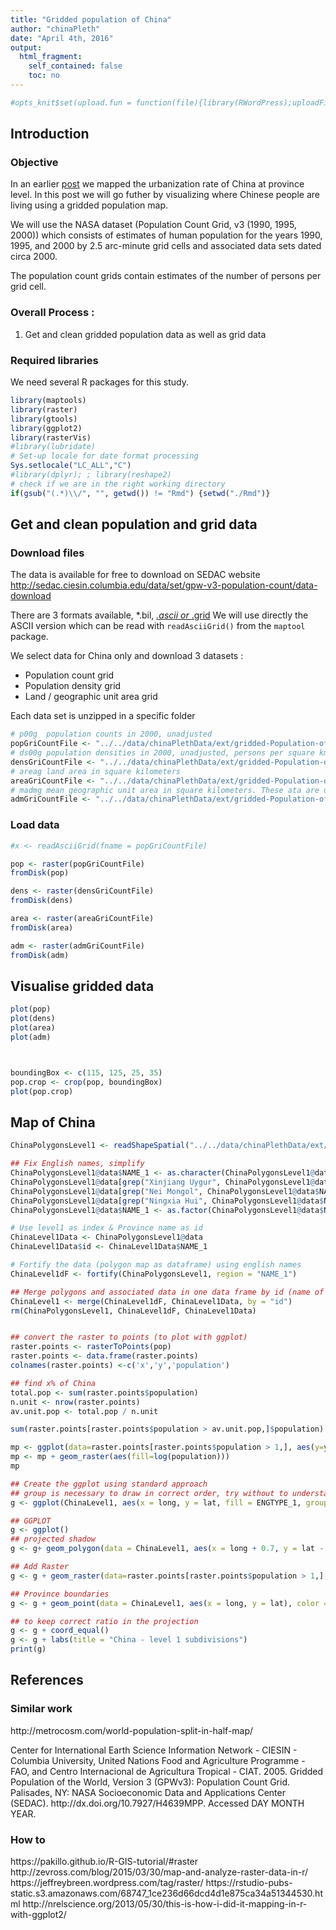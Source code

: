 ```yaml
---
title: "Gridded population of China"
author: "chinaPleth"
date: "April 4th, 2016"
output: 
  html_fragment:
    self_contained: false
    toc: no
---
```




```r
#opts_knit$set(upload.fun = function(file){library(RWordPress);uploadFile(file)$url;})
```



## Introduction
### Objective
In an earlier [post](http://chinapleth.io/2015/10/24/map-of-china-urbanisation-per-province-with-largest-cities-in-english/) we mapped the urbanization rate of China at province level. In this post we will go futher by visualizing where Chinese people are living using a gridded population map.

We will use the NASA dataset (Population Count Grid, v3 (1990, 1995, 2000)) which consists of estimates of human population for the years 1990, 1995, and 2000 by 2.5 arc-minute grid cells and associated data sets dated circa 2000.

The population count grids contain estimates of the number of persons per grid cell.

### Overall Process :  
1. Get and clean gridded population data as well as grid data




### Required libraries
We need several R packages for this study.

```r
library(maptools)
library(raster)
library(gtools)
library(ggplot2)
library(rasterVis)
#library(lubridate)
# Set-up locale for date format processing
Sys.setlocale("LC_ALL","C")
#library(dplyr); ; library(reshape2)
# check if we are in the right working directory
if(gsub("(.*)\\/", "", getwd()) != "Rmd") {setwd("./Rmd")}
```


## Get and clean population and grid data

### Download files
The data is available for free to download on SEDAC website [http://sedac.ciesin.columbia.edu/data/set/gpw-v3-population-count/data-download](http://sedac.ciesin.columbia.edu/data/set/gpw-v3-population-count/data-download)

There are 3 formats available, *.bil, [ *.ascii or *.grid](https://en.wikipedia.org/wiki/Esri_grid)
We will use directly the ASCII version which can be read with `readAsciiGrid()` from the `maptool` package.

We select data for China only and download 3 datasets :  

- Population count grid
- Population density grid
- Land / geographic unit area grid

Each data set is unzipped in a specific folder
```r
# p00g	population counts in 2000, unadjusted
popGriCountFile <- "../../data/chinaPlethData/ext/gridded-Population-of-China/chncount-ascii/chnp00g.asc"
# ds00g	population densities in 2000, unadjusted, persons per square km
densGriCountFile <- "../../data/chinaPlethData/ext/gridded-Population-of-China/chndens-ascii/chnds00g.asc"
# areag	land area in square kilometers
areaGriCountFile <- "../../data/chinaPlethData/ext/gridded-Population-of-China/chnarea-ascii/chnareag.asc"
# madmg	mean geographic unit area in square kilometers. These ata are useful for evaluating 	the effective resolution of the input data (the size of the geographic unit area).
admGriCountFile <- "../../data/chinaPlethData/ext/gridded-Population-of-China/chnarea-ascii/chnmadmg.asc"
```



### Load data

```r
#x <- readAsciiGrid(fname = popGriCountFile)

pop <- raster(popGriCountFile)
fromDisk(pop)

dens <- raster(densGriCountFile)
fromDisk(dens)

area <- raster(areaGriCountFile)
fromDisk(area)

adm <- raster(admGriCountFile)
fromDisk(adm)

```


## Visualise gridded data
```r
plot(pop)
plot(dens)
plot(area)
plot(adm)



boundingBox <- c(115, 125, 25, 35)
pop.crop <- crop(pop, boundingBox)
plot(pop.crop)

```


## Map of China
```r
ChinaPolygonsLevel1 <- readShapeSpatial("../../data/chinaPlethData/ext/GAA/CHN_adm1.shp")

## Fix English names, simplify
ChinaPolygonsLevel1@data$NAME_1 <- as.character(ChinaPolygonsLevel1@data$NAME_1)
ChinaPolygonsLevel1@data[grep("Xinjiang Uygur", ChinaPolygonsLevel1@data$NAME_1),]$NAME_1 <- "Xinjiang"
ChinaPolygonsLevel1@data[grep("Nei Mongol", ChinaPolygonsLevel1@data$NAME_1),]$NAME_1 <- "Nei Menggu"
ChinaPolygonsLevel1@data[grep("Ningxia Hui", ChinaPolygonsLevel1@data$NAME_1),]$NAME_1 <- "Ningxia"
ChinaPolygonsLevel1@data$NAME_1 <- as.factor(ChinaPolygonsLevel1@data$NAME_1)

# Use level1 as index & Province name as id
ChinaLevel1Data <- ChinaPolygonsLevel1@data
ChinaLevel1Data$id <- ChinaLevel1Data$NAME_1

# Fortify the data (polygon map as dataframe) using english names
ChinaLevel1dF <- fortify(ChinaPolygonsLevel1, region = "NAME_1")

## Merge polygons and associated data in one data frame by id (name of the province in chinese)
ChinaLevel1 <- merge(ChinaLevel1dF, ChinaLevel1Data, by = "id")
rm(ChinaPolygonsLevel1, ChinaLevel1dF, ChinaLevel1Data)


## convert the raster to points (to plot with ggplot)
raster.points <- rasterToPoints(pop)
raster.points <- data.frame(raster.points)
colnames(raster.points) <-c('x','y','population')

## find x% of China
total.pop <- sum(raster.points$population)
n.unit <- nrow(raster.points)
av.unit.pop <- total.pop / n.unit

sum(raster.points[raster.points$population > av.unit.pop,]$population)

mp <- ggplot(data=raster.points[raster.points$population > 1,], aes(y=y, x=x)) 
mp <- mp + geom_raster(aes(fill=log(population)))
mp

## Create the ggplot using standard approach
## group is necessary to draw in correct order, try without to understand the problem
g <- ggplot(ChinaLevel1, aes(x = long, y = lat, fill = ENGTYPE_1, group = group))

## GGPLOT
g <- ggplot()
## projected shadow
g <- g+ geom_polygon(data = ChinaLevel1, aes(x = long + 0.7, y = lat - 0.5, group = group), color = "grey50", size = 0.2, fill = "grey50")

## Add Raster
g <- g + geom_raster(data=raster.points[raster.points$population > 1,], aes(y=y, x=x, fill=population))

## Province boundaries
g <- g + geom_point(data = ChinaLevel1, aes(x = long, y = lat), color = "white", size = 0.2)

## to keep correct ratio in the projection
g <- g + coord_equal()
g <- g + labs(title = "China - level 1 subdivisions")
print(g)
```



## References
### Similar work
http://metrocosm.com/world-population-split-in-half-map/

Center for International Earth Science Information Network - CIESIN - Columbia University, United Nations Food and Agriculture Programme - FAO, and Centro Internacional de Agricultura Tropical - CIAT. 2005. Gridded Population of the World, Version 3 (GPWv3): Population Count Grid. Palisades, NY: NASA Socioeconomic Data and Applications Center (SEDAC). http://dx.doi.org/10.7927/H4639MPP. Accessed DAY MONTH YEAR. 

### How to
https://pakillo.github.io/R-GIS-tutorial/#raster
http://zevross.com/blog/2015/03/30/map-and-analyze-raster-data-in-r/
https://jeffreybreen.wordpress.com/tag/raster/
https://rstudio-pubs-static.s3.amazonaws.com/68747_1ce236d66dcd4d1e875ca34a51344530.html
http://nrelscience.org/2013/05/30/this-is-how-i-did-it-mapping-in-r-with-ggplot2/